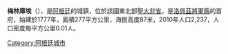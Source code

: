 {{unreferenced|time=2019-08-24T11:07:02+00:00}}
{{Coord|33|39|S|61|27|W|display=title}}

'''梅林庫埃'''（{{lang-es|Melincué}}），是[[阿根廷|阿根廷]]的城鎮，位於該國東北部[[聖大非省|聖大非省]]，是[[洛佩茲將軍縣|洛佩茲將軍縣]]的首府，始建於1777年，面積277平方公里，海拔高度87米，2010年人口2,237，人口密度每平方公里0.01人。

{{Argentina-geo-stub}}
[[Category:阿根廷城市|Category:阿根廷城市]]